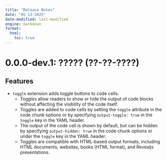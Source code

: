 ```yaml
---
title: "Release Notes"
date: "05-13-2025"
date-modified: last-modified
engine: markdown
format: 
  html:
    toc: true
---
```


# 0.0.0-dev.1: ????? (??-??-????)

## Features

- `toggle` extension adds toggle buttons to code cells.
  - Toggles allow readers to show or hide the output of code blocks 
    without affecting the visibility of the code itself.
  - Toggles are added to code cells by setting the `toggle` attribute in the code chunk options or by specifying `output-toggle: true` in the `toggle` key in the YAML header.
  - The output of the code cell is shown by default, but can be hidden by specifying `output-hidden: true` in the code chunk options or under the `toggle` key in the YAML header.
  - Toggles are compatible with HTML-based output formats, including HTML documents, websites, books (HTML format), and Revealjs presentations.
